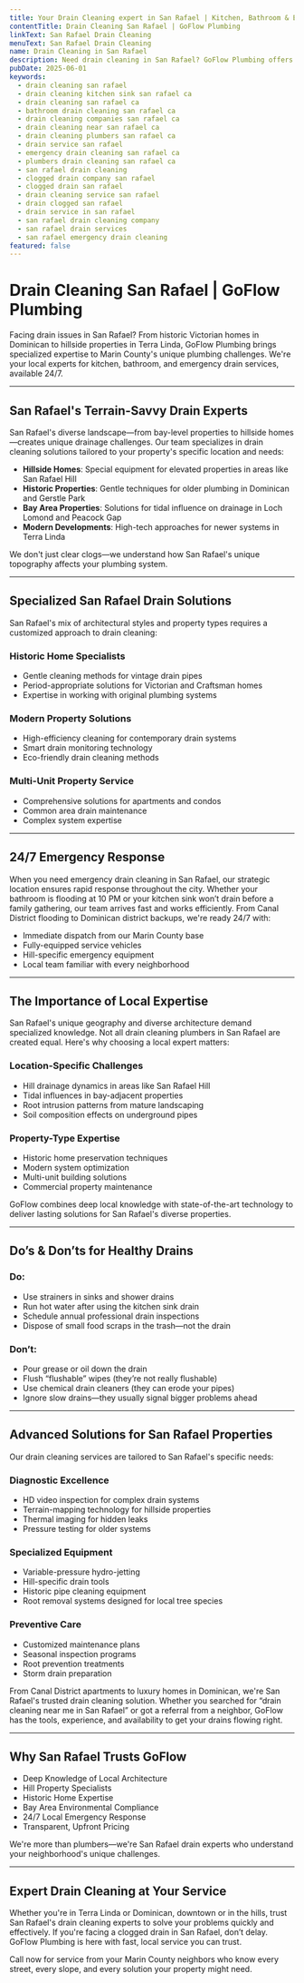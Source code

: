 ```yaml
---
title: Your Drain Cleaning expert in San Rafael | Kitchen, Bathroom & Emergency | GoFlow
contentTitle: Drain Cleaning San Rafael | GoFlow Plumbing
linkText: San Rafael Drain Cleaning
menuText: San Rafael Drain Cleaning
name: Drain Cleaning in San Rafael
description: Need drain cleaning in San Rafael? GoFlow Plumbing offers fast kitchen, bathroom, and emergency drain services. Trusted, local, and available 24/7. Call today!
pubDate: 2025-06-01
keywords:
  - drain cleaning san rafael
  - drain cleaning kitchen sink san rafael ca
  - drain cleaning san rafael ca
  - bathroom drain cleaning san rafael ca
  - drain cleaning companies san rafael ca
  - drain cleaning near san rafael ca
  - drain cleaning plumbers san rafael ca
  - drain service san rafael
  - emergency drain cleaning san rafael ca
  - plumbers drain cleaning san rafael ca
  - san rafael drain cleaning
  - clogged drain company san rafael
  - clogged drain san rafael
  - drain cleaning service san rafael
  - drain clogged san rafael
  - drain service in san rafael
  - san rafael drain cleaning company
  - san rafael drain services
  - san rafael emergency drain cleaning
featured: false
---
```

# Drain Cleaning San Rafael | GoFlow Plumbing

Facing drain issues in San Rafael? From historic Victorian homes in Dominican to hillside properties in Terra Linda, GoFlow Plumbing brings specialized expertise to Marin County's unique plumbing challenges.
We're your local experts for kitchen, bathroom, and emergency drain services, available 24/7.

---

## San Rafael's Terrain-Savvy Drain Experts

San Rafael's diverse landscape—from bay-level properties to hillside homes—creates unique drainage challenges.
Our team specializes in drain cleaning solutions tailored to your property's specific location and needs:

- **Hillside Homes**: Special equipment for elevated properties in areas like San Rafael Hill
- **Historic Properties**: Gentle techniques for older plumbing in Dominican and Gerstle Park
- **Bay Area Properties**: Solutions for tidal influence on drainage in Loch Lomond and Peacock Gap
- **Modern Developments**: High-tech approaches for newer systems in Terra Linda

We don't just clear clogs—we understand how San Rafael's unique topography affects your plumbing system.

---

## Specialized San Rafael Drain Solutions

San Rafael's mix of architectural styles and property types requires a customized approach to drain cleaning:

### Historic Home Specialists
- Gentle cleaning methods for vintage drain pipes
- Period-appropriate solutions for Victorian and Craftsman homes
- Expertise in working with original plumbing systems

### Modern Property Solutions
- High-efficiency cleaning for contemporary drain systems
- Smart drain monitoring technology
- Eco-friendly drain cleaning methods

### Multi-Unit Property Service
- Comprehensive solutions for apartments and condos
- Common area drain maintenance
- Complex system expertise

---

## 24/7 Emergency Response

When you need emergency drain cleaning in San Rafael, our strategic location ensures rapid response throughout the city.
Whether your bathroom is flooding at 10 PM or your kitchen sink won’t drain before a family gathering, our team arrives fast and works efficiently.
From Canal District flooding to Dominican district backups, we're ready 24/7 with:

- Immediate dispatch from our Marin County base
- Fully-equipped service vehicles
- Hill-specific emergency equipment
- Local team familiar with every neighborhood

---

## The Importance of Local Expertise

San Rafael's unique geography and diverse architecture demand specialized knowledge.
Not all drain cleaning plumbers in San Rafael are created equal.
Here's why choosing a local expert matters:

### Location-Specific Challenges
- Hill drainage dynamics in areas like San Rafael Hill
- Tidal influences in bay-adjacent properties
- Root intrusion patterns from mature landscaping
- Soil composition effects on underground pipes

### Property-Type Expertise
- Historic home preservation techniques
- Modern system optimization
- Multi-unit building solutions
- Commercial property maintenance

GoFlow combines deep local knowledge with state-of-the-art technology to deliver lasting solutions for San Rafael's diverse properties.

---

## Do’s & Don’ts for Healthy Drains

### Do:
- Use strainers in sinks and shower drains
- Run hot water after using the kitchen sink drain
- Schedule annual professional drain inspections
- Dispose of small food scraps in the trash—not the drain

### Don’t:
- Pour grease or oil down the drain
- Flush “flushable” wipes (they’re not really flushable)
- Use chemical drain cleaners (they can erode your pipes)
- Ignore slow drains—they usually signal bigger problems ahead

---

## Advanced Solutions for San Rafael Properties

Our drain cleaning services are tailored to San Rafael's specific needs:

### Diagnostic Excellence
- HD video inspection for complex drain systems
- Terrain-mapping technology for hillside properties
- Thermal imaging for hidden leaks
- Pressure testing for older systems

### Specialized Equipment
- Variable-pressure hydro-jetting
- Hill-specific drain tools
- Historic pipe cleaning equipment
- Root removal systems designed for local tree species

### Preventive Care
- Customized maintenance plans
- Seasonal inspection programs
- Root prevention treatments
- Storm drain preparation

From Canal District apartments to luxury homes in Dominican, we're San Rafael's trusted drain cleaning solution.
Whether you searched for “drain cleaning near me in San Rafael” or got a referral from a neighbor, GoFlow has the tools, experience, and availability to get your drains flowing right.

---

## Why San Rafael Trusts GoFlow

- Deep Knowledge of Local Architecture
- Hill Property Specialists
- Historic Home Expertise
- Bay Area Environmental Compliance
- 24/7 Local Emergency Response
- Transparent, Upfront Pricing

We're more than plumbers—we're San Rafael drain experts who understand your neighborhood's unique challenges.

---

## Expert Drain Cleaning at Your Service

Whether you're in Terra Linda or Dominican, downtown or in the hills, trust San Rafael's drain cleaning experts to solve your problems quickly and effectively.
If you're facing a clogged drain in San Rafael, don’t delay. GoFlow Plumbing is here with fast, local service you can trust.

Call now for service from your Marin County neighbors who know every street, every slope, and every solution your property might need.
